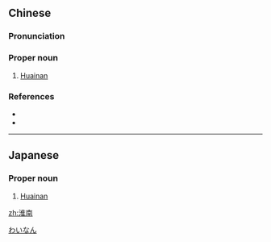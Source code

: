 ==Chinese==
{{zh-forms}}

===Pronunciation===
{{zh-pron
|m=Huáinán
|c=waai4 naam4
|cat=pn
}}

===Proper noun===
{{zh-proper noun}}

# [[Huainan]]

===References===
* {{pedialite|淮南市|lang=zh}}
* {{pedialite|Huainan}}

{{zh-cat|Cities}}

----

==Japanese==
{{ja-kanjitab|わい|なん|yomi=o}}

===Proper noun===
{{ja-pos|proper|わいなん}}

# [[Huainan]]

[[Category:ja:Cities|わいなん]]

[[zh:淮南]]